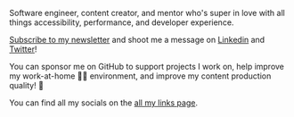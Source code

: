 
<SEO />

<Hero />

<Layout thin>

Software engineer, content creator, and mentor who's super in love with all
things accessibility, performance, and developer experience.

[Subscribe to my newsletter] and shoot me a message on [Linkedin] and [Twitter]!

You can sponsor me on GitHub to support projects I work on, help improve my
work-at-home 👨‍💻 environment, and improve my content production quality! 🚀

You can find all my socials on the [all my links page](/links).

[email]: mailto:nabil.tharwat@outlook.com
[Subscribe to my newsletter]: /newsletter
[about]: /about
[all my links page]: /links
[linkedin]: https://www.linkedin.com/in/i-am-nabil/
[youtube]: https://www.youtube.com/@NabilTharwat_
[the weekly noob]: https://theweeklynoob.netlify.app
[podcast]: https://theweeklynoob.netlify.app
[twitter]: https://twitter.com/kl13nt
[linkedin]: https://www.linkedin.com/in/i-am-nabil
[github]: https://github.com/KL13NT
[channel]: https://www.youtube.com/c/NabilTharwat_
[Discord community]: https://discord.gg/xrGAnTg
[Connect]: /connect

</Layout>
